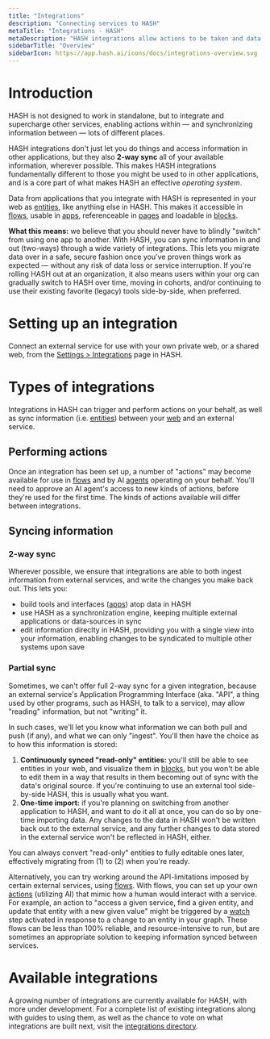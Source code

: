 ```yaml
---
title: "Integrations"
description: "Connecting services to HASH"
metaTitle: "Integrations - HASH"
metaDescription: "HASH integrations allow actions to be taken and data to be 2-way synced, in realtime, with a variety of external applications and datastores"
sidebarTitle: "Overview"
sidebarIcon: https://app.hash.ai/icons/docs/integrations-overview.svg
---
```


# Introduction

HASH is not designed to work in standalone, but to integrate and supercharge other services, enabling actions within — and synchronizing information between — lots of different places.

HASH integrations don't just let you do things and access information in other applications, but they also **2-way sync** all of your available information, wherever possible. This makes HASH integrations fundamentally different to those you might be used to in other applications, and is a core part of what makes HASH an effective _operating system_.

Data from applications that you integrate with HASH is represented in your web as [entities](/guide/entities), like anything else in HASH. This makes it accessible in [flows](/guide/flows), usable in [apps](/guide/apps), referenceable in [pages](/guide/pages) and loadable in [blocks](/guide/pages/blocks).

**What this means:** we believe that you should never have to blindly "switch" from using one app to another. With HASH, you can sync information in and out (two-ways) through a wide variety of integrations. This lets you migrate data over in a safe, secure fashion once you've proven things work as expected — without any risk of data loss or service interruption. If you're rolling HASH out at an organization, it also means users within your org can gradually switch to HASH over time, moving in cohorts, and/or continuing to use their existing favorite (legacy) tools side-by-side, when preferred.

# Setting up an integration

Connect an external service for use with your own private web, or a shared web, from the [Settings > Integrations](https://app.hash.ai/settings/integrations) page in HASH.

# Types of integrations

Integrations in HASH can trigger and perform actions on your behalf, as well as sync information (i.e. [entities](/guide/entities)) between your [web](/guide/webs) and an external service.

## Performing actions

Once an integration has been set up, a number of "actions" may become available for use in [flows](/guide/flows) and by AI [agents](/guide/agents) operating on your behalf. You'll need to approve an AI agent's access to new kinds of actions, before they're used for the first time. The kinds of actions available will differ between integrations.

## Syncing information

### 2-way sync

Wherever possible, we ensure that integrations are able to both ingest information from external services, and write the changes you make back out. This lets you:

- build tools and interfaces ([apps](/guide/apps)) atop data in HASH
- use HASH as a synchronization engine, keeping multiple external applications or data-sources in sync
- edit information direclty in HASH, providing you with a single view into your information, enabling changes to be syndicated to multiple other systems upon save

### Partial sync<a id="#import" />

Sometimes, we can't offer full 2-way sync for a given integration, because an external service's Application Programming Interface (aka. "API", a thing used by other programs, such as HASH, to talk to a service), may allow "reading" information, but not "writing" it.

In such cases, we'll let you know what information we can both pull and push (if any), and what we can only "ingest". You'll then have the choice as to how this information is stored:

1. **Continuously synced "read-only" entities:** you'll still be able to see entities in your web, and visualize them in [blocks](/guide/pages/blocks), but you won't be able to edit them in a way that results in them becoming out of sync with the data's original source. If you're continuing to use an external tool side-by-side HASH, this is usually what you want.
1. **One-time import:** if you're planning on switching from another application to HASH, and want to do it all at once, you can do so by one-time importing data. Any changes to the data in HASH won't be written back out to the external service, and any further changes to data stored in the external service won't be reflected in HASH, either.

You can always convert "read-only" entities to fully editable ones later, effectively migrating from (1) to (2) when you're ready.

Alternatively, you can try working around the API-limitations imposed by certain external services, using [flows](/guide/flows). With flows, you can set up your own [actions](/guide/flows/actions) (utilizing AI) that mimic how a human would interact with a service. For example, an action to "access a given service, find a given entity, and update that entity with a new given value" might be triggered by a [watch](/guide/flows/triggers) step activated in response to a change to an entity in your graph. These flows can be less than 100% reliable, and resource-intensive to run, but are sometimes an appropriate solution to keeping information synced between services.

# Available integrations

A growing number of integrations are currently available for HASH, with more under development. For a complete list of existing integrations along with guides to using them, as well as the chance to vote on what integrations are built next, visit the [integrations directory](/integrations).
